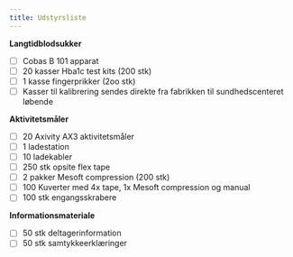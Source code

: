 ---
title: Udstyrsliste 
---

**Langtidblodsukker**

-   [ ] Cobas B 101 apparat
-   [ ] 20 kasser Hba1c test kits (200 stk)
-   [ ] 1 kasse fingerprikker (2oo stk)
-   [ ] Kasser til kalibrering sendes direkte fra fabrikken til sundhedscenteret løbende

**Aktivitetsmåler**

-   [ ] 20 Axivity AX3 aktivitetsmåler
-   [ ] 1 ladestation
-   [ ] 10 ladekabler
-   [ ] 250 stk opsite flex tape
-   [ ] 2 pakker Mesoft compression (200 stk)
-   [ ] 100 Kuverter med 4x tape, 1x Mesoft compression og manual
-   [ ] 100 stk engangsskrabere

**Informationsmateriale**

-   [ ] 50 stk deltagerinformation
-   [ ] 50 stk samtykkeerklæringer
